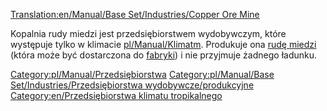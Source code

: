[[Translation:en/Manual/Base Set/Industries/Copper Ore Mine]]

{{pl/Manual/Base Set/Industries/Przedsiębiorstwa|image=en/Manual/Base Set/Industries/Copperoremine.png
|name=Kopalnia rudy miedzi
|climates=[[pl/Manual/Klimat]]
|accepts=Nic
|produces=[[en/Ruda miedzi]]
}}

Kopalnia rudy miedzi jest przedsiębiorstwem wydobywczym, które występuje tylko w klimacie [[pl/Manual/Klimat]]m. Produkuje ona [[pl/Manual/Base Set/Cargos/Ruda miedzi|rudę miedzi]] (która może być dostarczona do [[pl/Manual/Base Set/Industries/Fabryka|fabryki]]) i nie przyjmuje żadnego ładunku. 

{{pl/Manual/Base Set/Industries/Navbox Industries}}

[[Category:pl/Manual/Przedsiębiorstwa]]
[[Category:pl/Manual/Base Set/Industries/Przedsiębiorstwa wydobywcze/produkcyjne]]
[[Category:en/Przedsiębiorstwa klimatu tropikalnego]]